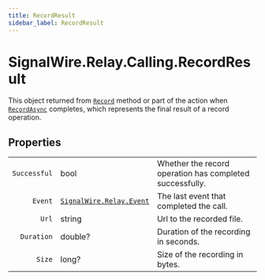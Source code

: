 ```yaml
---
title: RecordResult
sidebar_label: RecordResult
---
```


[signalwire-relay-event]: ../../event
[call]: ../call#record
[call-1]: ../call#recordasync

# SignalWire.Relay.Calling.RecordResult

This object returned from [`Record`][call] method or part of the action when [`RecordAsync`][call-1] completes, which represents the final result of a record operation.

## Properties

|    |   |   |
| -: | - | - |
| `Successful` | bool | Whether the record operation has completed successfully. |
| `Event` | [`SignalWire.Relay.Event`][signalwire-relay-event] | The last event that completed the call. |
| `Url` | string | Url to the recorded file. |
| `Duration` | double? | Duration of the recording in seconds. |
| `Size` | long? | Size of the recording in bytes. |